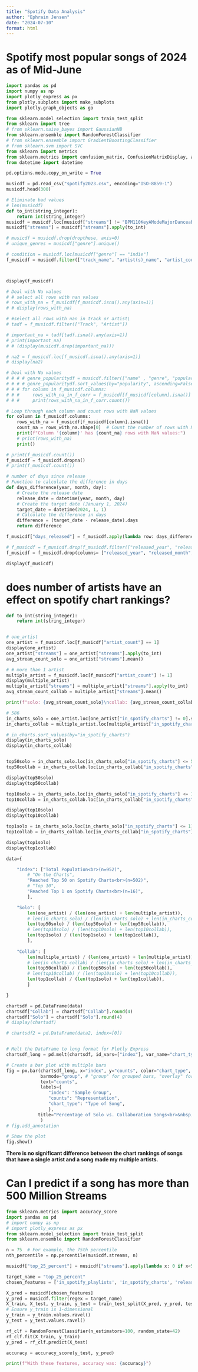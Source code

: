 ```yaml
---
title: "Spotify Data Analysis"
author: "Ephraim Jensen"
date: "2024-07-10"
format: html
---
```


# Spotify most popular songs of 2024 as of Mid-June



```python
import pandas as pd 
import numpy as np
import plotly_express as px
from plotly.subplots import make_subplots
import plotly.graph_objects as go

from sklearn.model_selection import train_test_split
from sklearn import tree
# from sklearn.naive_bayes import GaussianNB
from sklearn.ensemble import RandomForestClassifier
# from sklearn.ensemble import GradientBoostingClassifier
# from sklearn.svm import SVC
from sklearn import metrics
from sklearn.metrics import confusion_matrix, ConfusionMatrixDisplay, accuracy_score
from datetime import datetime

pd.options.mode.copy_on_write = True
```

```python
musicdf = pd.read_csv("spotify2023.csv", encoding="ISO-8859-1")
musicdf.head(300)

```


```python
# Eliminate bad values
# len(musicdf)
def to_int(string_integer):
    return int(string_integer)
musicdf = musicdf.loc[musicdf["streams"] != "BPM110KeyAModeMajorDanceability53Valence75Energy69Acousticness7Instrumentalness0Liveness17Speechiness3"]
musicdf["streams"] = musicdf["streams"].apply(to_int)

```


```python


# musicdf = musicdf.drop(dropthese, axis=0)
# unique_genres = musicdf["genre"].unique()

# condition = musicdf.loc[musicdf["genre"] == "indie"]
f_musicdf = musicdf.filter(["track_name", "artist(s)_name", "artist_count", "streams", "in_spotify_charts", "released_year", "released_month", "released_day"])



display(f_musicdf)


```


```python
# Deal with Na values
# # select all rows with nan values
# rows_with_na = f_musicdf[f_musicdf.isna().any(axis=1)]
# # display(rows_with_na)

# #select all rows with nan in track or artist\
# tadf = f_musicdf.filter(["Track", "Artist"])

# important_na = tadf[tadf.isna().any(axis=1)]
# print(important_na)
# # (display(musicdf.drop(important_na)))

# na2 = f_musicdf.loc[f_musicdf.isna().any(axis=1)]
# display(na2)

```

```python
# Deal with Na values
# # # # genre_popularitydf = musicdf.filter(["name" , "genre", "popularity"])
# # # # genre_popularitydf.sort_values(by="popularity", ascending=False)
# # # for column in f_musicdf.columns:
# # #     rows_with_na_in_f_corr = f_musicdf[f_musicdf[column].isna()]
# # #     print(rows_with_na_in_f_corr.count())

# Loop through each column and count rows with NaN values
for column in f_musicdf.columns:
    rows_with_na = f_musicdf[f_musicdf[column].isna()]
    count_na = rows_with_na.shape[0]  # Count the number of rows with NaN values
    print(f"Column '{column}' has {count_na} rows with NaN values:")
    # print(rows_with_na)
    print()

# print(f_musicdf.count())
f_musicdf = f_musicdf.dropna()
# print(f_musicdf.count())
```

```python

# number of days since release
# Function to calculate the difference in days
def days_difference(year, month, day):
    # Create the release date
    release_date = datetime(year, month, day)
    # Create the target date (January 1, 2024)
    target_date = datetime(2024, 1, 1)
    # Calculate the difference in days
    difference = (target_date - release_date).days
    return difference

f_musicdf["days_released"] = f_musicdf.apply(lambda row: days_difference(row["released_year"], row["released_month"], row["released_day"]), axis=1)

# f_musicdf = f_musicdf.drop(f_musicdf.filter(["released_year", "released_month", "released_day"]))
f_musicdf = f_musicdf.drop(columns= ["released_year", "released_month", "released_day"])
```

```python


display(f_musicdf)
```

# does number of artists have an effect on spotify chart rankings?

```python
def to_int(string_integer):
    return int(string_integer)


# one_artist
one_artist = f_musicdf.loc[f_musicdf["artist_count"] == 1]
display(one_artist)
one_artist["streams"] = one_artist["streams"].apply(to_int)
avg_stream_count_solo = one_artist["streams"].mean()

# # more than 1 artist
multiple_artist = f_musicdf.loc[f_musicdf["artist_count"] != 1]
display(multiple_artist)
multiple_artist["streams"] = multiple_artist["streams"].apply(to_int)
avg_stream_count_collab = multiple_artist["streams"].mean()

print(f"solo: {avg_stream_count_solo}\ncollab: {avg_stream_count_collab}")
```

```python
# 586
in_charts_solo = one_artist.loc[one_artist["in_spotify_charts"] != 0].sort_values(by="in_spotify_charts")
in_charts_collab = multiple_artist.loc[multiple_artist["in_spotify_charts"] != 0].sort_values(by="in_spotify_charts")

# in_charts.sort_values(by="in_spotify_charts")
display(in_charts_solo)
display(in_charts_collab)


top50solo = in_charts_solo.loc[in_charts_solo["in_spotify_charts"] <= 50]
top50collab = in_charts_collab.loc[in_charts_collab["in_spotify_charts"] <= 50]

display(top50solo)
display(top50collab)

top10solo = in_charts_solo.loc[in_charts_solo["in_spotify_charts"] <= 10]
top10collab = in_charts_collab.loc[in_charts_collab["in_spotify_charts"] <= 10]

display(top10solo)
display(top10collab)

top1solo = in_charts_solo.loc[in_charts_solo["in_spotify_charts"] <= 1]
top1collab = in_charts_collab.loc[in_charts_collab["in_spotify_charts"] <= 1]

display(top1solo)
display(top1collab)
```

```python

data={

    "index": ["Total Population<br>(n=952)",
        # "On the Charts", 
        "Reached Top 50 on Spotify Charts<br>(n=502)", 
        # "Top 10", 
        "Reached Top 1 on Spotify Charts<br>(n=16)", 
        ],

    "Solo": [ 
        len(one_artist) / (len(one_artist) + len(multiple_artist)),
        # len(in_charts_solo) / (len(in_charts_solo) + len(in_charts_collab)), 
        len(top50solo) / (len(top50solo) + len(top50collab)), 
        # len(top10solo) / (len(top10solo) + len(top10collab)), 
        len(top1solo) / (len(top1solo) + len(top1collab)), 
        ],
        
    "Collab": [ 
        len(multiple_artist) / (len(one_artist) + len(multiple_artist)),
        # len(in_charts_collab) / (len(in_charts_solo) + len(in_charts_collab)), 
        len(top50collab) / (len(top50solo) + len(top50collab)), 
        # len(top10collab) / (len(top10solo) + len(top10collab)), 
        len(top1collab) / (len(top1solo) + len(top1collab)), 
        ]

}

chartsdf = pd.DataFrame(data)
chartsdf["Collab"] = chartsdf["Collab"].round(4)
chartsdf["Solo"] = chartsdf["Solo"].round(4)
# display(chartsdf)

# chartsdf2 = pd.DataFrame(data2, index=[0])


# Melt the DataFrame to long format for Plotly Express
chartsdf_long = pd.melt(chartsdf, id_vars=["index"], var_name="chart_type", value_name="counts")

# Create a bar plot with multiple bars
fig = px.bar(chartsdf_long, x="index", y="counts", color="chart_type",
             barmode="group", # "group" for grouped bars, "overlay" for overlaid bars
             text="counts",
             labels={
                "index": "Sample Group", 
                "counts": "Representation", 
                "chart_type": "Type of Song",
                },
            title="Percentage of Solo vs. Collaboration Songs<br>&nbsp;&nbsp;&nbsp;&nbsp;&nbsp;&nbsp;&nbsp;&nbsp;&nbsp;Across Population, Reached Top 50 on Spotify Charts, and Reached Top 1 on Spotify Charts"
             )
# fig.add_annotation

# Show the plot
fig.show()


```



__There is no significant difference between the chart rankings of songs that have a single artist and a song made my multiple artists.__
<!-- 
# does dancability have an effect on spotify chart rankings?

```python


musicdf = musicdf.sort_values(by="streams")

average_dancability = musicdf["danceability_%"].sum() / len(musicdf["danceability_%"])

# fig = px.scatter(musicdf,
#     x="danceability_%",
#     y="streams",
#     color="energy_%"
# )

# # Melt the DataFrame to long format for Plotly Express
# chartsdf_long = pd.melt(musicdf.filter["danceability_%", "streams", "energy_%", ""], id_vars=["index"], var_name="chart_type", value_name="counts")

# # Create a bar plot with multiple bars
# fig = px.bar(chartsdf_long, x="index", y="counts", color="chart_type",
#              barmode="group", # "group" for grouped bars, "overlay" for overlaid bars
#              text="counts",
#              labels={
#                 "index": "Sample Group", 
#                 "counts": "Representation", 
#                 "chart_type": "Type of Song",
#                 },

fig = px.scatter(musicdf,
    x="danceability_%",
    # color="streams",
    y="streams",
    # y="energy_%",
    # size="streams",
    # color_continuous_scale=px.colors.sequential.Bluered,
    color_continuous_scale=['rgb(200,20,20)', 'rgb(0,0,255)'],
    # color_continuous_scale="plasma_r",

    # color_continuous_scale="thermal_r",

)
fig.add_vline(x=average_dancability)

# 'tealrose', 'tempo', 'temps', 'thermal', 'tropic', 'turbid',
#              'turbo', 'twilight', 'viridis', 'ylgn', 'ylgnbu', 'ylorbr',
#              'ylorrd'

fig.update_traces(marker=dict(opacity=.45, line=dict(width=0)))#size=35,symbol="square",
fig.update_xaxes(range=[0, 100])
fig.show()

```

```python
def clean_and_convert(entry):
    if pd.isna(entry):
        return float('nan')
    try:
        # Remove commas and any other non-numeric characters
        cleaned_entry = ''.join(c for c in str(entry) if c.isdigit() or c == '.')
        return float(cleaned_entry)
    except ValueError:
        return float('nan')

# top50 = pd.concat([top50solo, top50collab], ignore_index=True)
# musicdf['in_deezer_charts'] = musicdf['in_deezer_charts'].str.replace(',', '').astype(float)
# musicdf['in_deezer_charts'] = musicdf['in_deezer_charts'].apply(lambda x: float(str(x).replace(',', '')))

# musicdf['in_deezer_charts'] = musicdf['in_deezer_charts'].apply(clean_and_convert)
# musicdf['in_deezer_charts'] = musicdf['in_deezer_charts'].apply(lambda x: float(str(x).replace(',', '')))
# replace(',', '').

alltop50 = musicdf.loc[musicdf["in_spotify_charts"] != 0 ]
alltop50 = alltop50.loc[musicdf["in_spotify_charts"] <= 50]
alltop50 = alltop50.loc[musicdf["in_shazam_charts"] != 0]

corrdf = alltop50.filter(['artist_count', 'released_year',
       'released_month', 'released_day', 'in_spotify_playlists',
       'in_spotify_charts', 'streams', 'in_apple_playlists', 'in_apple_charts','bpm', 'danceability_%', 'valence_%', 'energy_%',
       'acousticness_%', 'instrumentalness_%', 'liveness_%', 'speechiness_%', "days_released"]) #.apply(clean_and_convert)#lambda x: float(str(x).replace(',', '')))#.astype(float)
# corrdf = musicdf.filter(['artist_count', 'released_year',
#        'released_month', 'released_day', 'in_spotify_playlists',
#        'in_spotify_charts', 'streams', 'bpm', 'danceability_%', 'valence_%', 'energy_%',
#        'acousticness_%', 'instrumentalness_%', 'liveness_%', 'speechiness_%']).astype(float)
# corrdf = musicdf.drop(musicdf.filter(regex = 'key|artist\(s\)_name|track_name').columns, axis = 1)

# columns_to_clean = ['streams', 'in_deezer_charts']
# for column in columns_to_clean:
#     corrdf[column] = corrdf[column].apply(clean_and_convert)

corr_matrix = corrdf.corr()

# Create a heatmap using Plotly Express
fig = px.imshow(corr_matrix,
                labels=dict(color='Correlation', text="Correlation"),
                x=corr_matrix.index,
                y=corr_matrix.columns,
                color_continuous_scale='Reds')

# Customize layout
fig.update_layout(title='Correlation Matrix Heatmap')

# Show plot
fig.show()

``` -->

# Can I predict if a song has more than 500 Million Streams

```python
from sklearn.metrics import accuracy_score
import pandas as pd 
# import numpy as np 
# import plotly_express as px
from sklearn.model_selection import train_test_split
from sklearn.ensemble import RandomForestClassifier

n = 75  # For example, the 75th percentile
nth_percentile = np.percentile(musicdf.streams, n)

musicdf["top_25_percent"] = musicdf["streams"].apply(lambda x: 0 if x<500000000 else 1)

target_name = "top_25_percent"
chosen_features = ['in_spotify_playlists', 'in_spotify_charts', 'released_year', 'liveness_%', 'in_apple_charts']

X_pred = musicdf[chosen_features]
y_pred = musicdf.filter(regex = target_name)
X_train, X_test, y_train, y_test = train_test_split(X_pred, y_pred, test_size=0.25, random_state=42)
# Ensure y_train is 1-dimensional
y_train = y_train.values.ravel()
y_test = y_test.values.ravel()

rf_clf = RandomForestClassifier(n_estimators=100, random_state=42)
rf_clf.fit(X_train, y_train)
y_pred = rf_clf.predict(X_test)

accuracy = accuracy_score(y_test, y_pred)

print(f"With these features, accuracy was: {accuracy}")
```